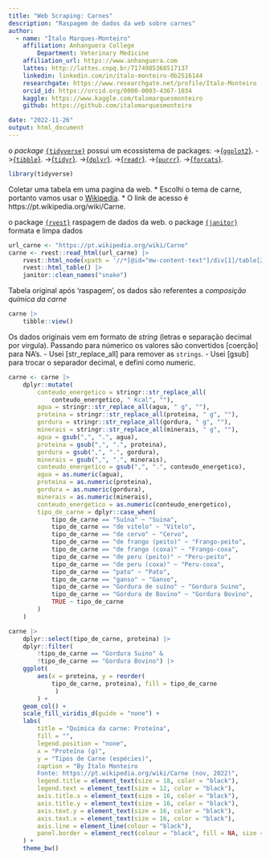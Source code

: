 ```yaml
---
title: "Web Scraping: Carnes"
description: "Raspagem de dados da web sobre carnes"
author:
  - name: "Ítalo Marques-Monteiro"
    affiliation: Anhanguera College
        Department: Veterinary Medicine
    affiliation_url: https://www.anhanguera.com
    lattes: http://lattes.cnpq.br/7174985368517137
    linkedin: linkedin.com/in/ítalo-monteiro-0b2516144
    researchgate: https://www.researchgate.net/profile/Italo-Monteiro
    orcid_id: https://orcid.org/0000-0003-4367-1034
    kaggle: https://www.kaggle.com/talomarquesmonteiro
    github: https://github.com/italomarquesmonteiro

date: "2022-11-26"
output: html_document
---
```


o *package* [`{tidyverse}`](https://www.tidyverse.org) possui um ecossistema de packages:
                           ->[{`ggplot2`}](https://ggplot2.tidyverse.org/).
                            ->[{`tibble`}](https://tibble.tidyverse.org/).
                             ->[{`tidyr`}](https://tidyr.tidyverse.org/).
                              ->[{`dplyr`}](https://dplyr.tidyverse.org/).
                               ->[{`readr`}](https://readr.tidyverse.org/).
                                ->[{`purrr`}](https://purrr.tidyverse.org/).
                                 ->[{`forcats`}](https://forcats.tidyverse.org/).
```r
library(tidyverse)
```

Coletar uma tabela em uma pagina da  web. 
  * Escolhi o tema de carne, portanto vamos usar o [Wikipedia](https://pt.wikipedia.org).
  * O link de acesso é  https://pt.wikipedia.org/wiki/Carne.


o package [`{rvest}`](https://rvest.tidyverse.org/) raspagem de dados da web.
o package [`{janitor}`](https://github.com/sfirke/janitor) formata e limpa dados

```r
url_carne <- "https://pt.wikipedia.org/wiki/Carne"
carne <- rvest::read_html(url_carne) |>
    rvest::html_node(xpath = '//*[@id="mw-content-text"]/div[1]/table[2]') |>
    rvest::html_table() |>
    janitor::clean_names("snake")
```

 Tabela original após 'raspagem', os dados são referentes a *composição química da carne*
```r
carne |>
    tibble::view()
```

  Os dados originais vem em formato de *string* (letras e separação decimal por virgula).
     Passando para númerico os valores são convertidos [coerção] para NA's.
         - Usei [str_replace_all] para remover as `strings`.
         - Usei [gsub] para trocar o separador decimal, e defini como numeric.
 
 

```r
carne <- carne |>
    dplyr::mutate(
        conteudo_energetico = stringr::str_replace_all(
            conteudo_energetico, " Kcal", ""),
        agua = stringr::str_replace_all(agua, " g", ""),
        proteina = stringr::str_replace_all(proteina, " g", ""),
        gordura = stringr::str_replace_all(gordura, " g", ""),
        minerais = stringr::str_replace_all(minerais, " g", ""),
        agua = gsub(",", ".", agua),
        proteina = gsub(",", ".", proteina),
        gordura = gsub(",", ".", gordura),
        minerais = gsub(",", ".", minerais),
        conteudo_energetico = gsub(",", ".", conteudo_energetico),
        agua = as.numeric(agua),
        proteina = as.numeric(proteina),
        gordura = as.numeric(gordura),
        minerais = as.numeric(minerais),
        conteudo_energetico = as.numeric(conteudo_energetico),
        tipo_de_carne = dplyr::case_when(
            tipo_de_carne == "Suína" ~ "Suina",
            tipo_de_carne == "de vitelo" ~ "Vitelo",
            tipo_de_carne == "de cervo" ~ "Cervo",
            tipo_de_carne == "de frango (peito)" ~ "Frango-peito",
            tipo_de_carne == "de frango (coxa)" ~ "Frango-coxa",
            tipo_de_carne == "de peru (peito)" ~ "Peru-peito",
            tipo_de_carne == "de peru (coxa)" ~ "Peru-coxa",
            tipo_de_carne == "pato" ~ "Pato",
            tipo_de_carne == "ganso" ~ "Ganso",
            tipo_de_carne == "Gordura de suíno" ~ "Gordura Suino",
            tipo_de_carne == "Gordura de Bovino" ~ "Gordura Bovino",
            TRUE ~ tipo_de_carne
        )
    )
``` 

```r
carne |>
    dplyr::select(tipo_de_carne, proteina) |>
    dplyr::filter(
        !tipo_de_carne == "Gordura Suino" &
        !tipo_de_carne == "Gordura Bovino") |>
    ggplot(
        aes(x = proteina, y = reorder(
            tipo_de_carne, proteina), fill = tipo_de_carne
             )
        ) +
    geom_col() +
    scale_fill_viridis_d(guide = "none") +
    labs(
        title = "Química da carne: Proteína",
        fill = "",
        legend.position = "none",
        x = "Proteína (g)",
        y = "Tipos de Carne (espécies)",
        caption = "By Ítalo Monteiro
        Fonte: https://pt.wikipedia.org/wiki/Carne (nov, 2022)",
        legend.title = element_text(size = 18, color = "black"),
        legend.text = element_text(size = 12, color = "black"),
        axis.title.x = element_text(size = 16, color = "black"),
        axis.title.y = element_text(size = 16, color = "black"),
        axis.text.y = element_text(size = 16, color = "black"),
        axis.text.x = element_text(size = 16, color = "black"),
        axis.line = element_line(colour = "black"),
        panel.border = element_rect(colour = "black", fill = NA, size = 0.5)
    ) +
    theme_bw()
```



